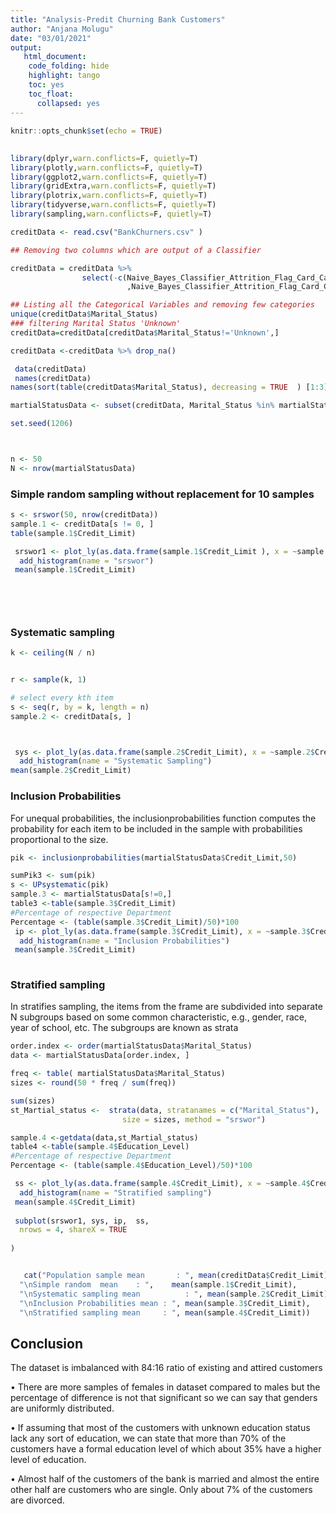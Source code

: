 ---
title: "Analysis-Predit Churning Bank Customers"
author: "Anjana Molugu"
date: "03/01/2021"
output:
   html_document:
    code_folding: hide
    highlight: tango
    toc: yes
    toc_float:
      collapsed: yes
---

```{r setup, include=FALSE}
knitr::opts_chunk$set(echo = TRUE)
```

## 

```{r,echo=F, results='hide', message=F, warning=F}
library(dplyr,warn.conflicts=F, quietly=T)
library(plotly,warn.conflicts=F, quietly=T)
library(ggplot2,warn.conflicts=F, quietly=T)
library(gridExtra,warn.conflicts=F, quietly=T)
library(plotrix,warn.conflicts=F, quietly=T)
library(tidyverse,warn.conflicts=F, quietly=T)
library(sampling,warn.conflicts=F, quietly=T)
```

 

```{r echo=F, results='hide', message=F, warning=F}
creditData <- read.csv("BankChurners.csv" )

## Removing two columns which are output of a Classifier

creditData = creditData %>% 
                select(-c(Naive_Bayes_Classifier_Attrition_Flag_Card_Category_Contacts_Count_12_mon_Dependent_count_Education_Level_Months_Inactive_12_mon_1
                          ,Naive_Bayes_Classifier_Attrition_Flag_Card_Category_Contacts_Count_12_mon_Dependent_count_Education_Level_Months_Inactive_12_mon_2))

## Listing all the Categorical Variables and removing few categories 
unique(creditData$Marital_Status)
### filtering Marital Status 'Unknown'
creditData=creditData[creditData$Marital_Status!='Unknown',]
```


```{r}

creditData <-creditData %>% drop_na()

 data(creditData)
 names(creditData)
names(sort(table(creditData$Marital_Status), decreasing = TRUE  ) [1:3]) ->martialStatusTop5

martialStatusData <- subset(creditData, Marital_Status %in% martialStatusTop5)

set.seed(1206)



n <- 50
N <- nrow(martialStatusData) 
```


### Simple random sampling without replacement for 10 samples


```{r}
s <- srswor(50, nrow(creditData))
sample.1 <- creditData[s != 0, ]
table(sample.1$Credit_Limit)

 srswor1 <- plot_ly(as.data.frame(sample.1$Credit_Limit ), x = ~sample.1$Credit_Limit) %>%
  add_histogram(name = "srswor") 
 mean(sample.1$Credit_Limit)

 
 
 
```


### Systematic sampling

```{r}
k <- ceiling(N / n)


r <- sample(k, 1)

# select every kth item
s <- seq(r, by = k, length = n)
sample.2 <- creditData[s, ]



 sys <- plot_ly(as.data.frame(sample.2$Credit_Limit), x = ~sample.2$Credit_Limit) %>%
  add_histogram(name = "Systematic Sampling") 
mean(sample.2$Credit_Limit)

```

### Inclusion Probabilities

For unequal probabilities, the inclusionprobabilities function computes the probability for each item to be included in the sample with probabilities proportional to the size.

```{r}

pik <- inclusionprobabilities(martialStatusData$Credit_Limit,50)

sumPik3 <- sum(pik)
s <- UPsystematic(pik)
sample.3 <- martialStatusData[s!=0,]
table3 <-table(sample.3$Credit_Limit)
#Percentage of respective Department
Percentage <- (table(sample.3$Credit_Limit)/50)*100
 ip <- plot_ly(as.data.frame(sample.3$Credit_Limit), x = ~sample.3$Credit_Limit) %>%
  add_histogram(name = "Inclusion Probabilities") 
 mean(sample.3$Credit_Limit)
 
```

### Stratified sampling

In stratifies sampling, the items from the frame are subdivided into separate N subgroups based on some common characteristic, e.g., gender, race, year of school, etc. The subgroups are known as strata

```{r}
order.index <- order(martialStatusData$Marital_Status)
data <- martialStatusData[order.index, ]  

freq <- table( martialStatusData$Marital_Status)
sizes <- round(50 * freq / sum(freq))

sum(sizes)
st_Martial_status <-  strata(data, stratanames = c("Marital_Status"),
                         size = sizes, method = "srswor")

sample.4 <-getdata(data,st_Martial_status)
table4 <-table(sample.4$Education_Level)
#Percentage of respective Department
Percentage <- (table(sample.4$Education_Level)/50)*100

 ss <- plot_ly(as.data.frame(sample.4$Credit_Limit), x = ~sample.4$Credit_Limit) %>%
  add_histogram(name = "Stratified sampling") 
 mean(sample.4$Credit_Limit)
 
 subplot(srswor1, sys, ip,  ss,
  nrows = 4, shareX = TRUE
  
)



```

```{r}
   cat("Population sample mean       : ", mean(creditData$Credit_Limit) ,
  "\nSimple random  mean    : ",    mean(sample.1$Credit_Limit),
  "\nSystematic sampling mean          : ", mean(sample.2$Credit_Limit),
  "\nInclusion Probabilities mean : ", mean(sample.3$Credit_Limit),
  "\nStratified sampling mean     : ", mean(sample.4$Credit_Limit))

```


## Conclusion
The dataset is imbalanced with 84:16 ratio of existing and attired customers
 
  •	There are more samples of females in dataset compared to males but the percentage of difference is not that significant so we can say that genders are uniformly distributed.
  
  •	If assuming that most of the customers with unknown education status lack any sort of education, we can state that more than 70% of the customers have a formal education level of         which about 35% have a higher level of education.
  
  •	Almost half of the customers of the bank is married and almost the entire other half are customers who are single. Only about 7% of the customers are divorced.



